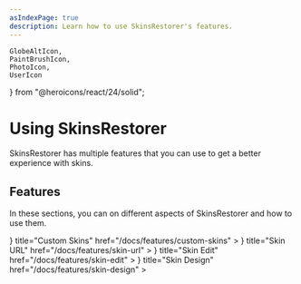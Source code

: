 ```yaml
---
asIndexPage: true
description: Learn how to use SkinsRestorer's features.
---
```


    GlobeAltIcon,
    PaintBrushIcon,
    PhotoIcon,
    UserIcon
} from "@heroicons/react/24/solid";

# Using SkinsRestorer

SkinsRestorer has multiple features that you can use to get a better experience with skins.

## Features

In these sections, you can on different aspects of SkinsRestorer and how to use them.

<Cards>
    <Cards.Card
        icon={
            <UserIcon/>
        }
        title="Custom Skins"
        href="/docs/features/custom-skins"
    >
    </Cards.Card>
    <Cards.Card
        icon={
            <GlobeAltIcon/>
        }
        title="Skin URL"
        href="/docs/features/skin-url"
    >
    </Cards.Card>
    <Cards.Card
        icon={
            <PaintBrushIcon/>
        }
        title="Skin Edit"
        href="/docs/features/skin-edit"
    >
    </Cards.Card>
    <Cards.Card
        icon={
            <PhotoIcon/>
        }
        title="Skin Design"
        href="/docs/features/skin-design"
    >
    </Cards.Card>
</Cards>
